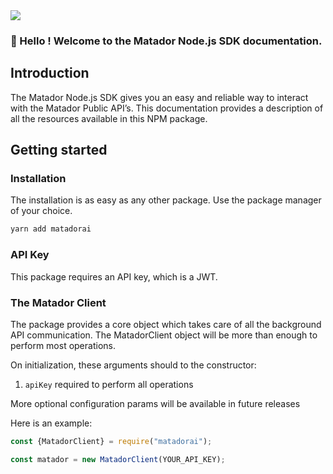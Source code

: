 

<Bleed full>
  <img src="intro_back.png"/>
</Bleed>

### 👋 Hello ! Welcome to the Matador Node.js SDK documentation.

## Introduction

The Matador Node.js SDK gives you an easy and reliable way to interact with the Matador Public API’s. This documentation provides a description of all the resources available in this NPM package. 

## Getting started

### Installation

The installation is as easy as any other package. Use the package manager of your choice.

```bash
yarn add matadorai
```

### API Key

This package requires an API key, which is a JWT.

### The Matador Client

The package provides a core object which takes care of all the background API communication. The MatadorClient object will be more than enough to perform most operations. 

On initialization, these arguments should to the constructor:

1. `apiKey` required to perform all operations

<Callout emoji='💡'>
    More optional configuration params will be available in future releases
</Callout>

Here is an example:

```jsx
const {MatadorClient} = require("matadorai");

const matador = new MatadorClient(YOUR_API_KEY);
```